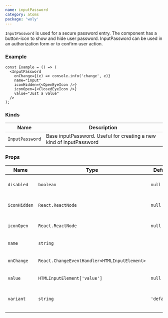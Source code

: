 ```yaml
---
name: inputPassword
category: atoms
package: 'woly'
---
```



`InputPassword` is used for a secure password entry.
The component has a button-icon to show and hide user password. InputPassword can be used in an authorization form or to confirm user action.

### Example

<InputPasswordExample />

```tsx
const Example = () => (
  <InputPassword
    onChange={(e) => console.info('change', e)}
    name="input"
    iconHidden={<OpenEyeIcon />}
    iconOpen={<ClosedEyeIcon />}
    value="Just a value"
  />
);
```

### Kinds

| Name            | Description                                                         |
| --------------- | ------------------------------------------------------------------- |
| `InputPassword` | Base inputPassword. Useful for creating a new kind of inputPassword |

### Props

| Name         | Type                                         | Default     | Description                                   |
| ------------ | -------------------------------------------- | ----------- | --------------------------------------------- |
| `disabled`   | `boolean`                                    | `null`      | HTML disabled attribute                       |
| `iconHidden` | `React.ReactNode`                            | `null`      | Replace base icon to hide password            |
| `iconOpen`   | `React.ReactNode`                            | `null`      | Replace base icon to show password            |
| `name`       | `string`                                     |             | HTML name attribute                           |
| `onChange`   | `React.ChangeEventHandler<HTMLInputElement>` |             | Callback when input is changed                |
| `value`      | `HTMLInputElement['value']`                  | `null`      | HTML value attribute                          |
| `variant`    | `string`                                     | `'default'` | Variant prop to style InputPassword component |
